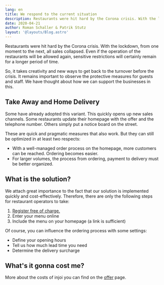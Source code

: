 ```yaml
---
lang: en
title: We respond to the current situation
description: Restaurants were hit hard by the Corona crisis. With the lockdown, all sales disappeared from one moment to the next. injoi helps with Take Away and or Delivery to serve the guests anyway.
date: 2020-04-21
author: Roman Schaller & Patrik Stutz
layout: '@layouts/Blog.astro'
---
```


Restaurants were hit hard by the Corona crisis. With the lockdown, from one moment to the next, all sales collapsed. Even if the operation of the restaurants will be allowed again, sensitive restrictions will certainly remain for a longer period of time.

So, it takes creativity and new ways to get back to the turnover before the crisis. It remains important to observe the protective measures for guests and staff. We have thought about how we can support the businesses in this.

## Take Away and Home Delivery

Some have already adopted this variant. This quickly opens up new sales channels. Some restaurants update their homepage with the offer and the telephone number. Others simply put a notice board on the street.

These are quick and pragmatic measures that also work. But they can still be optimized in at least two respects:

- With a well-managed order process on the homepage, more customers can be reached. Ordering becomes easier.
- For larger volumes, the process from ordering, payment to delivery must be better organized.

## What is the solution?

We attach great importance to the fact that our solution is implemented quickly and cost-effectively. Therefore, there are only the following steps for restaurant operators to take:

1. [Register free of charge.](/en/prices/)
2. Enter your menu online
3. Include the menu on your homepage (a link is sufficient)

Of course, you can influence the ordering process with some settings:

- Define your opening hours
- Tell us how much lead time you need
- Determine the delivery surcharge

## What's it gonna cost me?

More about the costs of injoi you can find on the [offer](/en/prices/) page.
